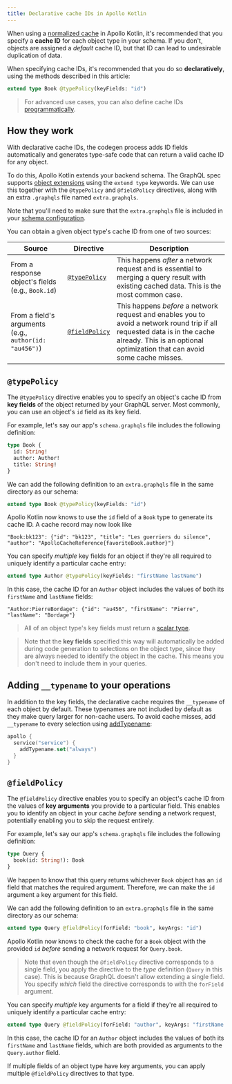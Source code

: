 ```yaml
---
title: Declarative cache IDs in Apollo Kotlin
---
```


When using a [normalized cache](./normalized-cache/) in Apollo Kotlin, it's recommended that you specify a **cache ID** for each object type in your schema. If you don't, objects are assigned a _default_ cache ID, but that ID can lead to undesirable duplication of data.

When specifying cache IDs, it's recommended that you do so **declaratively**, using the methods described in this article:

```graphql
extend type Book @typePolicy(keyFields: "id")
```

> For advanced use cases, you can also define cache IDs [programmatically](programmatic-ids).

## How they work

With declarative cache IDs, the codegen process adds ID fields automatically and generates type-safe code that can return a valid cache ID for any object.

To do this, Apollo Kotlin extends your backend schema. The GraphQL spec supports [object extensions](https://spec.graphql.org/draft/#sec-Object-Extensions) using the `extend type` keywords. We can use this together with the `@typePolicy` and `@fieldPolicy` directives, along with an extra `.graphqls` file named `extra.graphqls`.

Note that you'll need to make sure that the `extra.graphqls` file is included in your [schema configuration](https://www.apollographql.com/docs/kotlin/advanced/plugin-configuration#combining-multiple-schema-files).

You can obtain a given object type's cache ID from one of two sources:

| Source                                                 | Directive | Description |
|--------------------------------------------------------|-----------|-------------|
| From a response object's fields (e.g., `Book.id`)      | [`@typePolicy`](#typepolicy) | This happens _after_ a network request and is essential to merging a query result with existing cached data. This is the most common case. |
| From a field's arguments (e.g., `author(id: "au456")`) | [`@fieldPolicy`](#fieldpolicy) | This happens _before_ a network request and enables you to avoid a network round trip if all requested data is in the cache already. This is an optional optimization that can avoid some cache misses. |

## `@typePolicy`

The `@typePolicy` directive enables you to specify an object's cache ID from **key fields** of the object returned by your GraphQL server. Most commonly, you can use an object's `id` field as its key field.

For example, let's say our app's `schema.graphqls` file includes the following definition:

```graphql title="schema.graphqls"
type Book {
  id: String!
  author: Author!
  title: String!
}
```

We can add the following definition to an `extra.graphqls` file in the same directory as our schema:

```graphql title="extra.graphqls"
extend type Book @typePolicy(keyFields: "id")
```

Apollo Kotlin now knows to use the `id` field of a `Book` type to generate its cache ID. A cache record may now look like

```
"Book:bk123": {"id": "bk123", "title": "Les guerriers du silence", "author": "ApolloCacheReference{favoriteBook.author}"}
```

You can specify _multiple_ key fields for an object if they're all required to uniquely identify a particular cache entry:


```graphql title="extra.graphqls"
extend type Author @typePolicy(keyFields: "firstName lastName")
```

In this case, the cache ID for an `Author` object includes the values of both its `firstName` and `lastName` fields:

```
"Author:PierreBordage": {"id": "au456", "firstName": "Pierre", "lastName": "Bordage"}
```

> All of an object type's key fields must return a [scalar type](https://www.apollographql.com/docs/apollo-server/schema/schema/#scalar-types).

> Note that the **key fields** specified this way will automatically be added during code generation to selections on the object type, since they are always needed to identify the object in the cache.
> This means you don't need to include them in your queries.

## Adding `__typename` to your operations

In addition to the key fields, the declarative cache requires the `__typename` of each object by default. These typenames are not included by default as they make query larger for non-cache users. To avoid cache misses, add `__typename` to every selection using [addTypename](https://www.apollographql.com/docs/kotlin/kdoc/apollo-gradle-plugin-external/com.apollographql.apollo3.gradle.api/-service/add-typename.html):

```kotlin
apollo {
  service("service") {
    addTypename.set("always")
  }
}
```

## `@fieldPolicy`

The `@fieldPolicy` directive enables you to specify an object's cache ID from the values of **key arguments** you provide to a particular field. This enables you to identify an object in your cache _before_ sending a network request, potentially enabling you to skip the request entirely.

For example, let's say our app's `schema.graphqls` file includes the following definition:

```graphql title="schema.graphqls"
type Query {
  book(id: String!): Book
}
```

We happen to know that this query returns whichever `Book` object has an `id` field that matches the required argument. Therefore, we can make the `id` argument a key argument for this field.

We can add the following definition to an `extra.graphqls` file in the same directory as our schema:

```graphql title="extra.graphqls"
extend type Query @fieldPolicy(forField: "book", keyArgs: "id")
```

Apollo Kotlin now knows to check the cache for a `Book` object with the provided `id` _before_ sending a network request for `Query.book`.

> Note that even though the `@fieldPolicy` directive corresponds to a single field, you apply the directive to the _type_ definition (`Query` in this case). This is because GraphQL doesn't allow extending a single field. You specify _which_ field the directive corresponds to with the `forField` argument.

You can specify _multiple_ key arguments for a field if they're all required to uniquely identify a particular cache entry:

```graphql title="extra.graphqls"
extend type Query @fieldPolicy(forField: "author", keyArgs: "firstName lastName")
```

In this case, the cache ID for an `Author` object includes the values of both its `firstName` and `lastName` fields, which are both provided as arguments to the `Query.author` field.

If multiple fields of an object type have key arguments, you can apply multiple `@fieldPolicy` directives to that type.

